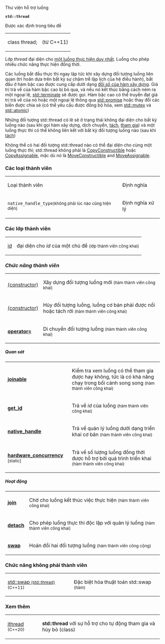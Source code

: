 Thư viện hỗ trợ luồng

'''<code>std::thread</code>'''

Được xác định trong tiêu đề <code>[https://en.cppreference.com/w/cpp/header/thread <thread>]</code>
{| class="wikitable"
|-
|class thread;
|(từ C++11)
|}
Lớp ''thread'' đại diện cho [[wikipedia:Thread_(computing)|một luồng thực hiện duy nhất]]. Luồng cho phép nhiều chức năng thực hiện đồng thời.

Các luồng bắt đầu thực thi ngay lập tức khi xây dựng đối tượng luồng liên quan (trì hoãn dựa trên bất kỳ sự chậm trễ lập lịch của hệ điều hành), bắt đầu ở hàm bậc cao được cung cấp dưới dạng [https://en.cppreference.com/w/cpp/thread/thread/thread đối số của hàm xây dựng]. Giá trị trả về của hàm bậc cao bị bỏ qua, và nếu nó kết thúc bằng cách ném ra một ngoại lệ, [https://en.cppreference.com/w/cpp/error/terminate std::terminate] sẽ được gọi. Hàm bậc cao có thể truyền đạt giá trị trả về của nó hoặc một ngoại lệ thông qua [https://en.cppreference.com/w/cpp/thread/promise std::promise] hoặc thay đổi các biến được chia sẻ (có thể yêu cầu được đồng bộ hóa, xem [https://en.cppreference.com/w/cpp/thread/mutex std::mutex] và [https://en.cppreference.com/w/cpp/atomic/atomic std::atomic])

Những đối tượng std::thread có lẽ sẽ ở trạng thái không đại diện cho bất kỳ luồng nào (sau khi gọi hàm xây dựng, dịch chuyển, [https://en.cppreference.com/w/cpp/thread/thread/detach tách], [https://en.cppreference.com/w/cpp/thread/thread/join tham gia]) và một luồng thực thi có thể không liên kết với bất kỳ đối tượng luồng nào (sau khi [https://en.cppreference.com/w/cpp/thread/thread/detach tách])

Không thể có hai đối tượng std::thread nào có thể đại diện cho cùng một luồng thực thi; std::thread không phải là [https://en.cppreference.com/w/cpp/named_req/CopyConstructible CopyConstructible] hoặc [https://en.cppreference.com/w/cpp/named_req/CopyAssignable CopyAssignable], mặc dù nó là [https://en.cppreference.com/w/cpp/named_req/MoveConstructible MoveConstructible] and [https://en.cppreference.com/w/cpp/named_req/MoveAssignable MoveAssignable].
===Các loại thành viên ===
{| class="wikitable"
|Loại thành viên
|Định nghĩa
|-
|<code>native_handle_type</code><small>(không phải lúc nào cũng hiện diện)</small>
|Định nghĩa xử lý
|}
===Các lớp thành viên===
{| class="wikitable"
|[https://en.cppreference.com/w/cpp/thread/thread/id id]
|đại diện cho ''id'' của một chủ đề
<small>(lớp thành viên công khai)</small>
|}
===''Chức năng thành viên''===
{| class="wikitable"
|[https://en.cppreference.com/w/cpp/thread/thread/thread (constructor)]
|Xây dựng đối tượng luồng mới
<small>(hàm thành viên công khai)</small> 
|-
|[https://en.cppreference.com/w/cpp/thread/thread/~thread (constructor)] 
|Hủy đối tượng luồng, luồng cơ bản phải được nối hoặc tách rời
<small>(hàm thành viên công khai)</small>
|-
|'''[https://en.cppreference.com/w/cpp/thread/thread/operator%3D operator=]'''
|Di chuyển đối tượng luồng
<small>(hàm thành viên công khai)</small>
|}
===== ''Quan sát''=====
{| class="wikitable"
| '''[https://en.cppreference.com/w/cpp/thread/thread/joinable joinable]'''
|Kiểm tra xem luồng có thể tham gia được hay không, tức là có khả năng chạy trong bối cảnh song song
<small>(hàm thành viên công khai)</small>
|-
|'''[https://en.cppreference.com/w/cpp/thread/thread/get_id get_id]'''
|Trả về ''id'' của luồng
<small>(hàm thành viên công khai)</small>
|-
|'''[https://en.cppreference.com/w/cpp/thread/thread/native_handle native_handle]'''
|Trả về quản lý luồng dưới dạng triển khai cơ bản
<small>(hàm thành viên công khai)</small>
|-
|'''[https://en.cppreference.com/w/cpp/thread/thread/hardware_concurrency hardware_concurrency]''' <small>[static]</small>
|Trả về số lượng luồng đồng thời được hỗ trợ bởi quá trình triển khai
<small>(hàm thành viên công khai)</small>
|}
=====''Hoạt động''=====
{| class="wikitable"
|'''[https://en.cppreference.com/w/cpp/thread/thread/join join]'''
|Chờ cho luồng kết thúc việc thực hiện
<small>(hàm thành viên công khai)</small>
|-
|'''[https://en.cppreference.com/w/cpp/thread/thread/detach detach]'''
|Cho phép luồng thực thi độc lập với quản lý luồng
<small>(hàm thành viên công khai)</small>
|-
|'''[https://en.cppreference.com/w/cpp/thread/thread/swap swap]'''
|Hoán đổi hai đối tượng luồng
<small>(hàm thành viên công cộng)</small>
|}
===Chức năng không phải thành viên===
{| class="wikitable"
|[https://en.cppreference.com/w/cpp/thread/thread/swap2 std::swap <small>(std::thread)</small>] <small>(C++11)</small>
|Đặc biệt hóa thuật toán std::swap
<small>(hàm)</small>
|}
===Xem thêm===
{| class="wikitable"
|[https://en.cppreference.com/w/cpp/thread/jthread jthread]
<small>(C++20)</small>
|'''std::thread''' với sự hỗ trợ cho tự động tham gia và hủy bỏ
(class)
|}
